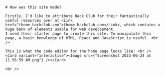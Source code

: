 
<Container>

    # How was this site made?

    Firstly, I'd like to attribute Hack Club for their fantastically useful resources over at <Link href="theme.hackclub.com">theme.hackclub.com</Link>, which contains a huge bank of elements usable for web development.
    I used their starter page to create this site. To manipulate this page, a basic knowledge of HTML, React and JavaScript is useful. <br />

    This is what the code editor for the home page looks like: <br />
    <Card variant="interactive"><Image src={"Screenshot 2023-06-24 at 11.58.59 AM.png"} /></Card>

    <br />
    
    

</Container>